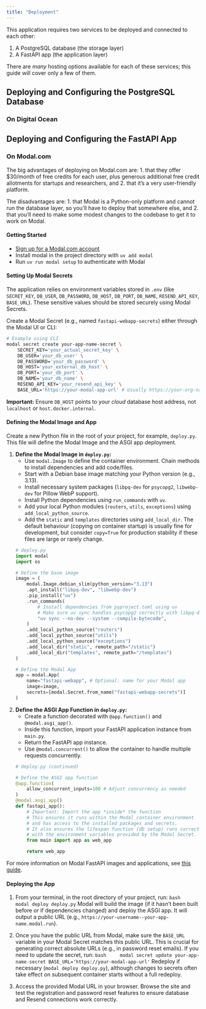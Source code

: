 ```yaml
---
title: "Deployment"
---
```


This application requires two services to be deployed and connected to each other:

1. A PostgreSQL database (the storage layer)
2. A FastAPI app (the application layer)

There are *many* hosting options available for each of these services; this guide will cover only a few of them.

## Deploying and Configuring the PostgreSQL Database

### On Digital Ocean

## Deploying and Configuring the FastAPI App

### On Modal.com

The big advantages of deploying on Modal.com are:
1. that they offer $30/month of free credits for each user, plus generous additional free credit allotments for startups and researchers, and
2. that it's a very user-friendly platform.

The disadvantages are:
1. that Modal is a Python-only platform and cannot run the database layer, so you'll have to deploy that somewhere else, and
2. that you'll need to make some modest changes to the codebase to get it to work on Modal.

#### Getting Started

- [Sign up for a Modal.com account](https://modal.com/signup)
- Install modal in the project directory with `uv add modal`
- Run `uv run modal setup` to authenticate with Modal

#### Setting Up Modal Secrets

The application relies on environment variables stored in `.env` (like `SECRET_KEY`, `DB_USER`, `DB_PASSWORD`, `DB_HOST`, `DB_PORT`, `DB_NAME`, `RESEND_API_KEY`, `BASE_URL`). These sensitive values should be stored securely using Modal Secrets.

Create a Modal Secret (e.g., named `fastapi-webapp-secrets`) either through the Modal UI or CLI:
```bash
# Example using CLI
modal secret create your-app-name-secret \
    SECRET_KEY='your_actual_secret_key' \
    DB_USER='your_db_user' \
    DB_PASSWORD='your_db_password' \
    DB_HOST='your_external_db_host' \
    DB_PORT='your_db_port' \
    DB_NAME='your_db_name' \
    RESEND_API_KEY='your_resend_api_key' \
    BASE_URL='https://your-modal-app-url' # Usually https://your-org-name--your-app-name-serve.modal.run
```

**Important:** Ensure `DB_HOST` points to your *cloud* database host address, not `localhost` or `host.docker.internal`.

#### Defining the Modal Image and App

Create a new Python file in the root of your project, for example, `deploy.py`. This file will define the Modal Image and the ASGI app deployment.

1.  **Define the Modal Image in `deploy.py`:**
    - Use `modal.Image` to define the container environment. Chain methods to install dependencies and add code/files.
    - Start with a Debian base image matching your Python version (e.g., 3.13).
    - Install necessary system packages (`libpq-dev` for `psycopg2`, `libwebp-dev` for Pillow WebP support).
    - Install Python dependencies using `run_commands` with `uv`.
    - Add your local Python modules (`routers`, `utils`, `exceptions`) using `add_local_python_source`.
    - Add the `static` and `templates` directories using `add_local_dir`. The default behaviour (copying on container startup) is usually fine for development, but consider `copy=True` for production stability if these files are large or rarely change.

    ```python
    # deploy.py
    import modal
    import os

    # Define the base image
    image = (
        modal.Image.debian_slim(python_version="3.13")
        .apt_install("libpq-dev", "libwebp-dev")
        .pip_install("uv")
        .run_commands(
            # Install dependencies from pyproject.toml using uv
            # Make sure uv sync handles psycopg2 correctly with libpq-dev present
            "uv sync --no-dev --system --compile-bytecode",
        )
        .add_local_python_source("routers")
        .add_local_python_source("utils")
        .add_local_python_source("exceptions")
        .add_local_dir("static", remote_path="/static")
        .add_local_dir("templates", remote_path="/templates")
    )

    # Define the Modal App
    app = modal.App(
        name="fastapi-webapp", # Optional: name for your Modal app
        image=image,
        secrets=[modal.Secret.from_name("fastapi-webapp-secrets")]
    )
    ```

2.  **Define the ASGI App Function in `deploy.py`:**
    - Create a function decorated with `@app.function()` and `@modal.asgi_app()`.
    - Inside this function, import your FastAPI application instance from `main.py`.
    - Return the FastAPI app instance.
    - Use `@modal.concurrent()` to allow the container to handle multiple requests concurrently.

    ```python
    # deploy.py (continued)

    # Define the ASGI app function
    @app.function(
        allow_concurrent_inputs=100 # Adjust concurrency as needed
    )
    @modal.asgi_app()
    def fastapi_app():
        # Important: Import the app *inside* the function
        # This ensures it runs within the Modal container environment
        # and has access to the installed packages and secrets.
        # It also ensures the lifespan function (db setup) runs correctly
        # with the environment variables provided by the Modal Secret.
        from main import app as web_app

        return web_app
    ```

For more information on Modal FastAPI images and applications, see [this guide](https://modal.com/docs/guide/webhooks#how-do-web-endpoints-run-in-the-cloud).

#### Deploying the App

1.  From your terminal, in the root directory of your project, run:
    ```bash
    modal deploy deploy.py
    ```
    Modal will build the image (if it hasn't been built before or if dependencies changed) and deploy the ASGI app. It will output a public URL (e.g., `https://your-username--your-app-name.modal.run`).

2.  Once you have the public URL from Modal, make sure the `BASE_URL` variable in your Modal Secret matches this public URL. This is crucial for generating correct absolute URLs (e.g., in password reset emails). If you need to update the secret, run:
    ```bash
    modal secret update your-app-name-secret BASE_URL='https://your-modal-app-url'
    ```
    Redeploy if necessary (`modal deploy deploy.py`), although changes to secrets often take effect on subsequent container starts without a full redeploy.

3.  Access the provided Modal URL in your browser. Browse the site and test the registration and password reset features to ensure database and Resend connections work correctly.